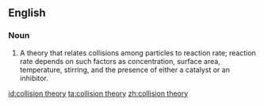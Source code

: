 ==English==
===Noun===
{{en-noun|sg=[[collision]] [[theory]]|-}}
# A theory that relates collisions among particles to reaction rate; reaction rate depends on such factors as concentration, surface area, temperature, stirring, and the presence of either a catalyst or an inhibitor.

[[id:collision theory]]
[[ta:collision theory]]
[[zh:collision theory]]